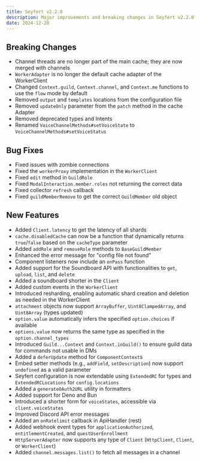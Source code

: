 ```yaml
---
title: Seyfert v2.2.0
description: Major improvements and breaking changes in Seyfert v2.2.0
date: 2024-12-28
---
```


## Breaking Changes

- Channel threads are no longer part of the main cache; they are now merged with channels
- `WorkerAdapter` is no longer the default cache adapter of the WorkerClient
- Changed `Context.guild`, `Context.channel`, and `Context.me` functions to use the `flow` mode by default
- Removed `output` and `templates` locations from the configuration file
- Removed `updateOnly` parameter from the `patch` method in the cache Adapter
- Removed deprecated types and Intents
- Renamed `VoiceChannelMethods#setVoiceState` to `VoiceChannelMethods#setVoiceStatus`

## Bug Fixes

- Fixed issues with zombie connections
- Fixed the `workerProxy` implementation in the `WorkerClient`
- Fixed `edit` method in `GuildRole`
- Fixed `ModalInteraction.member.roles` not returning the correct data
- Fixed collector `refresh` callback
- Fixed `guildMemberRemove` to get the correct `GuildMember` old object

## New Features

- Added `Client.latency` to get the latency of all shards
- `cache.disabledCache` can now be a function that dynamically returns `true`/`false` based on the `cacheType` parameter
- Added `addRole` and `removeRole` methods to `BaseGuildMember`
- Enhanced the error message for "config file not found"
- Component listeners now include an `onPass` function
- Added support for the Soundboard API with functionalities to `get`, `upload`, `list`, and `delete`
- Added a soundboard shorter in the `Client`
- Added custom events in the `WorkerClient`
- Introduced resharding, enabling automatic shard creation and deletion as needed in the WorkerClient
- `attachment` objects now support `ArrayBuffer`, `Uint8ClampedArray`, and `Uint8Array` (types updated)
- `option.value` automatically infers the specified `option.choices` if available
- `options.value` now returns the same type as specified in the `option.channel_types`
- Introduced `Guild...Context` and `Context.inGuild()` to ensure guild data for commands not usable in DMs
- Added a `deferUpdate` method for `ComponentContext`s
- Embed setter methods (e.g., `addField`, `setDescription`) now support `undefined` as a valid parameter
- Seyfert configuration is now extendable using `ExtendedRC` for types and `ExtendedRCLocations` for `config.locations`
- Added a `generateOAuth2URL` utility in formatters
- Added support for Deno and Bun
- Introduced a shorter form for `voiceStates`, accessible via `client.voiceStates`
- Improved Discord API error messages
- Added an `onRatelimit` callback in ApiHandler (rest)
- Added webhook event types for `applicationAuthorized`, `entitlementCreated`, and `questUserEnrollment`
- `HttpServerAdapter` now supports any type of `Client` (`HttpClient`, `Client`, or `WorkerClient`)
- Added `channel.messages.list()` to fetch all messages in a channel 